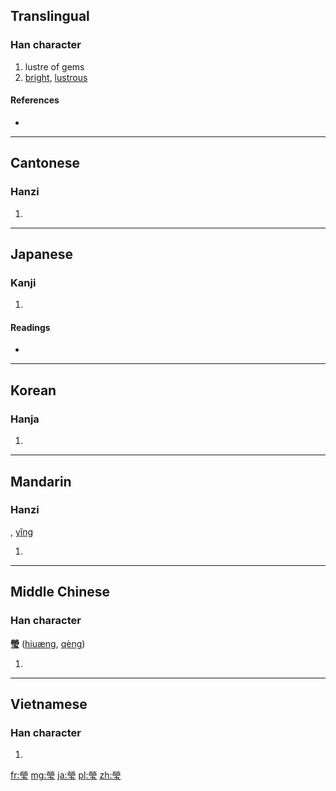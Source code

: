 {{also|莹|瑩}}
==Translingual==

===Han character===
{{Han char|rn=96|rad=玉|as=10|sn=15|four=9910<sub>3</sub>|canj=火火月一戈 (FFBMI)}}

# lustre of gems
# [[bright]], [[lustrous]]

====References====
* {{Han ref|kx=0739.080|dkj=21155|dj=1149.130|hdz=21132.150|uh=7469|ud=29801|bh=BCFC|bd=48380}}

----

==Cantonese==

===Hanzi===
{{yue-hanzi|jyut=|y=ying4|sim=莹}}

# {{defn|lang=yue|sort=玉10}}

----

==Japanese==

===Kanji===
{{ja-kanji|grade=|rs=玉10}}

# {{defn|lang=ja|sort=玉10}}

====Readings====
* {{ja-readings|on=[[えい]] (ei)|kun=[[あきらか]] (akiraka), [[みがく]] (migaku), [[しぼむ]] (shibomu)|nanori=}}

----

==Korean==

===Hanja===
{{ko-hanja|hangeul=[[형]], [[영]]|eumhun=|rv=hyeong, yeong|mr=hyŏng, yŏng|y=hyeng, yeng}}

# {{defn|lang=ko|sort=玉10}}

----

==Mandarin==

===Hanzi===
{{cmn-hanzi|sim=莹|pin=[[yíng]] ([[ying2]])|wg=ying<sup>2</sup>}}, [[yǐng]]

# {{defn|lang=cmn|sort=玉10}}

----

==Middle Chinese==

===Han character===
'''瑩''' ([[hiuæng]], [[qèng]])

# {{defn|Middle Chinese|sort=玉10}}

----

==Vietnamese==

===Han character===
{{vi-hantu|[[oánh]]|rs=玉10}}

# {{defn|lang=vi|sort=玉10}}

[[fr:瑩]]
[[mg:瑩]]
[[ja:瑩]]
[[pl:瑩]]
[[zh:瑩]]